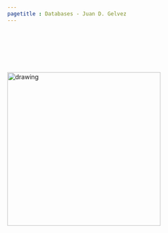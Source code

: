 ```yaml
---
pagetitle : Databases - Juan D. Gelvez
---
```


<br>  </br>

<br>  </br>

<img src="./images/myway.gif" class="center" alt="drawing" width="350" height="350"/>
